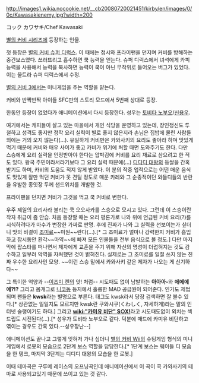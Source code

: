 http://images1.wikia.nocookie.net/__cb20080720021451/kirby/en/images/0/0c/Kawasakienemy.jpg?width=200

コック カワサキ/Chef Kawasaki

[[별의 커비 시리즈]]에 등장하는 인물.

첫 등장은 [[별의 커비 슈퍼 디럭스]]. 이 때에는 접시와 프라이팬을 던지며 커비를 방해하는 중간보스였다. 쓰러뜨리고 흡수하면 쿡 능력을 얻는다. 슈퍼 디럭스에서 녀석에게 카피 능력을 사용해서 능력을 복사하면 능력이 쿡이 아닌 무작위로 들어오는 버그가 있었다. 이는 울트라 슈퍼 디럭스에서 수정.

[[별의 커비 3]]에서는 미니게임을 주는 역할을 맡는다.

커비와 반짝반짝 아이들 SFC판의 스토리 모드에서 5번째 상대로 등장.

한동안 등장이 없었다가 애니메이션에서 다시 등장한다. 성우는 [[토비타 노부오]]/[[신용우]].

여기에서는 캐피들이 살고 있는 마을에서 개인 식당을 운영하고 있는데, 장인정신도 투철하고 성격도 좋지만 정작 요리 실력이 별로 좋지 않은지라 손님은 집밥에 물린 사람들 외에는 거의 오지 않는다(…). 유일하게 커비만은 카와사키의 요리도 좋아라 하며 맛있게 먹기 때문에 커비와 매우 사이가 좋고 카비가 위기에 처할 때면 도와주기도 한다. 다만 스승에게 요리 실력을 인정받아야 한다는 압박감에 커비를 요리 재료로 삼으려고 한 적도 있다. 왕국 주민이라서라기보다 그 요리 실력 때문에(…) [[디디디 대왕]]의 등쌀을 간혹 받기도 하며, 카비의 도움도 적지 않게 받았다. 이 분의 작중 업적으로는 어떤 매운 음식도 맛있게 잘만 먹던 커비가 못 견딜 정도로 매운 카레와 그 순종적이던 와들디들의 반란을 유발한 종잇장 두께 샌드위치를 개발한 것.

프라이팬을 던지면 커비가 그것을 먹고 쿡 커비로 변한다. 

우주 제일의 요리사라 불리는 쿡 오오사카를 스승으로 모시고 있다. 그런데 이 스승이란 작자 취급이 좀 안습. 처음 등장할 때는 요리 평론가로 나와 위에 언급된 커비 요리(?)를 시식하려다가 마수가 변장한 가짜로 판명. 후에 진짜가 나와 그 실력을 선보이는가 싶더니 맛의 비결이 [[MSG|조미료]]~~미원~~란다(…).[* 그 조미료가 얼마나 강력한지 커비가 흡입하고 잠시동안 환각~~마약~~에 빠져 모든 인물들을 전부 음식으로 볼 정도.] 다만 마지막에 팝스타를 떠나면서 제자에게 교훈을 주기 위해 자신의 명성이 더럽혀지는 것도 감수하고 일부러 악역을 자처했던 것이 밝혀진다. 실제로는 그 조미료를 일절 쓰지 않는 진짜 우수한 요리사인 모양. ~~이런 스승 밑에서 카와사키 같은 제자가 나오는 게 신기하다~~

그 특이한 억양과 --[[이즈미 켄]]의 앗! 처럼-- 시도때도 없이 남발하는 '''아아아-'''와 '''에에에에?!?''' 그리고 몸개그로 [[니코동]] 등지에서 훌륭한 MAD 공급원이 되어준다. 인기도 제법되며 팬들은 '''kwsk'''라는 별명으로 부른다. 태그도 kwsk라서 당장 검색하면 잘 볼수 있다.[* 상관없는 일일지도 모르지만 kwsk란 쿠와시쿠(くわしく, 자세하게)라는 말의 인터넷 슬랭이기도 하다.] 그리고 '''[[wiki:"카미유 비단" S○X!]]'''라고 시도때도없이 외치는 섹드립도 시전된다(...).[* 성우가 토비타 노부오로 같다. 덕분에 매드에 카미유 비단하고 엮이는 경우도 간혹 있다.--성우장난--]

애니메이션도 끝나고 그렇게 잊혀저 가나 싶더니 [[별의 커비 Wii]]의 슈팅게임 형식의 미니게임에서 로봇의 모습으로 2단계 보스 역할을 담당한다.[* 1단계 보스는 웨이들 디 모습을 한 탱크, 마지막 3단계는 디디디 대왕의 모습을 한 로봇.]

이때 테마곡은 구루메 레이스의 오프닝곡인데 애니메이션에서 이 곡이 쿡 카와사키의 테마로 사용되고있기 때문에 쓰이고 있는 것 같다.
